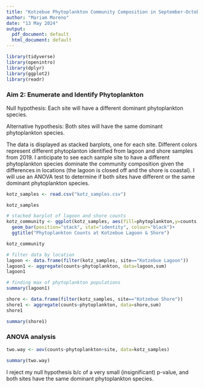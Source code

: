 ---
title: "Kotzebue Phytoplankton Community Composition in September-October 2019"
author: "Mariam Moreno"
date: "13 May 2024"
output:
  pdf_document: default
  html_document: default
---

```{r load-packages, message=FALSE}
library(tidyverse)
library(openintro)
library(dplyr)
library(ggplot2)
library(readr)
```


### Aim 2: Enumerate and Identify Phytoplankton

Null hypothesis: Each site will have a different dominant phytoplankton species.

Alternative hypothesis: Both sites will have the same dominant phytoplankton species.

The data is displayed as stacked barplots, one for each site. Different colors represent different phytoplanton identified from lagoon and shore samples from 2019. I anticipate to see each sample site to have a different phytoplankton species dominate the community composition given the differences in locations (the lagoon is closed off and the shore is coastal).
I will use an ANOVA test to determine if both sites have different or the same dominant phytoplankton species.



```{r}
kotz_samples <- read.csv("kotz_samples.csv")

kotz_samples
```


```{r}
# stacked barplot of lagoon and shore counts
kotz_community <- ggplot(kotz_samples, aes(fill=phytoplankton,y=counts, x=site))+ 
  geom_bar(position="stack", stat="identity", colour="black")+ 
  ggtitle("Phytoplankton Counts at Kotzebue Lagoon & Shore")

kotz_community
```



```{r}
# filter data by location
lagoon <- data.frame(filter(kotz_samples, site=="Kotzebue Lagoon"))
lagoon1 <- aggregate(counts~phytoplankton, data=lagoon,sum) 
lagoon1

# finding max of phytoplankton populations
summary(lagoon1)

shore <- data.frame(filter(kotz_samples, site=="Kotzebue Shore"))
shore1 <- aggregate(counts~phytoplankton, data=shore,sum)
shore1

summary(shore1)
```

### ANOVA analysis
```{r}
two.way <- aov(counts~phytoplankton+site, data=kotz_samples)

summary(two.way)
```
I reject my null hypothesis b/c of a very small (insignificant) p-value, and both sites have the same dominant phytoplankton species.
